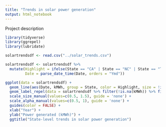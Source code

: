 ```yaml
---
title: "Trends in solar power generation"
output: html_notebook
---
```


Project description 

```r
library(tidyverse)
library(ggrepel)
library(lubridate)

solartrendsdf <- read.csv("../solar_trends.csv")

solartrendsdf <- solartrendsdf %>%
  mutate(Highlight = ifelse(State == "CA" | State == "NC" | State == "TX" | State == "NV" | State == "FL", State, NA),
         Date = parse_date_time(Date, orders = "Ymd"))

ggplot(data = solartrendsdf) + 
  geom_line(aes(Date, kMWh, group = State, color = Highlight, size = !is.na(Highlight), alpha = !is.na(Highlight))) +
  geom_label_repel(data = solartrendsdf %>% filter(!is.na(kMWh)) %>% filter(Date == last(Date), !is.na(Highlight)), aes(Date, kMWh, label = Highlight), nudge_x = 1e7, na.rm = TRUE) + 
  scale_size_manual(values=c(0.5, 1.5), guide = 'none') +
  scale_alpha_manual(values=c(0.5, 1), guide = 'none') + 
  guides(color = FALSE) +
  xlab("Year") +
  ylab("Power generated (kMWh)") +
  ggtitle("State-level trends in solar power generation")

```